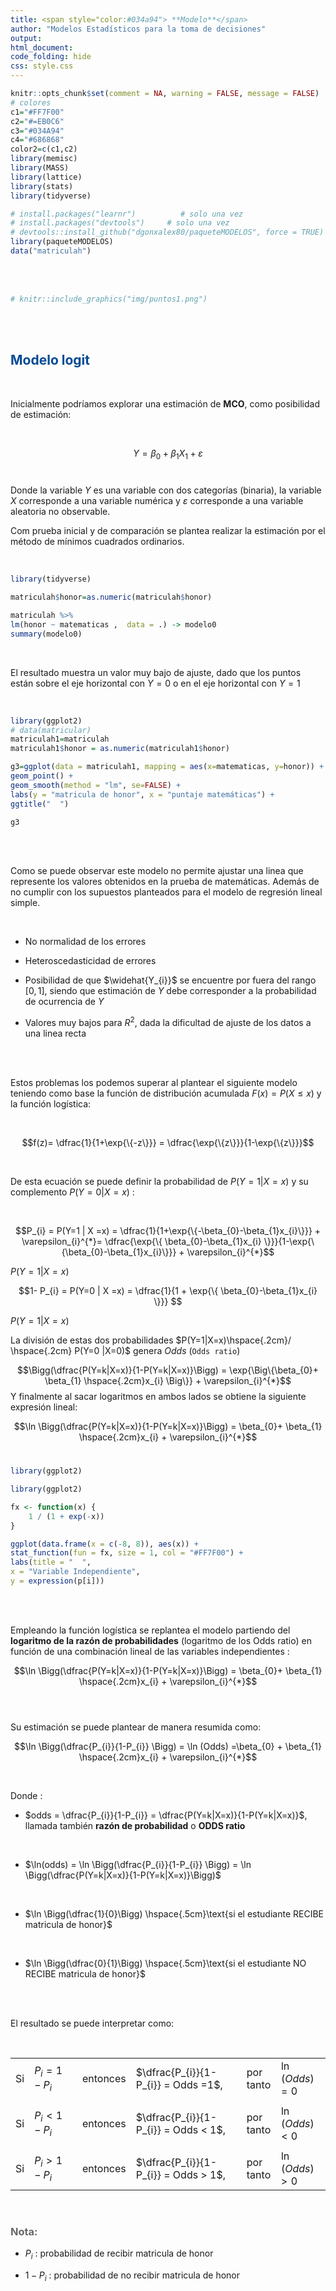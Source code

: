 ```yaml
---
title: <span style="color:#034a94"> **Modelo**</span>
author: "Modelos Estadísticos para la toma de decisiones"
output:
html_document:
code_folding: hide
css: style.css
---
```


```r
knitr::opts_chunk$set(comment = NA, warning = FALSE, message = FALSE)
# colores
c1="#FF7F00"
c2="#=EB0C6"
c3="#034A94"
c4="#686868"
color2=c(c1,c2)
library(memisc)
library(MASS)
library(lattice)
library(stats)
library(tidyverse)

# install.packages("learnr")          # solo una vez
# install.packages("devtools")     # solo una vez
# devtools::install_github("dgonxalex80/paqueteMODELOS", force = TRUE) #descarga paquete nivelatorioEST
library(paqueteMODELOS)
data("matriculah")
```

</br></br>

```r
# knitr::include_graphics("img/puntos1.png")
```


</br></br>

## <span style="color:#034A94">**Modelo logit**</br>

</br>

Inicialmente podríamos explorar una estimación de **MCO**, como posibilidad de estimación:

</br>

$$
Y = \beta_{0} + \beta_{1}X_{1} + \varepsilon
$$
</br>

Donde la variable $Y$ es una variable con dos categorías (binaria), la variable $X$ corresponde a una variable numérica y $\varepsilon$ corresponde a una variable aleatoria no observable.

Com prueba inicial y de comparación se plantea realizar la estimación por el método de mínimos cuadrados ordinarios.

</br>

```r
library(tidyverse)

matriculah$honor=as.numeric(matriculah$honor)

matriculah %>% 
lm(honor ~ matematicas ,  data = .) -> modelo0
summary(modelo0) 
```

</br>

El resultado muestra un valor muy bajo de ajuste, dado que los puntos están sobre el eje horizontal con $Y=0$ o en el eje horizontal con $Y=1$

</br>

```r
library(ggplot2)
# data(matricular)
matriculah1=matriculah
matriculah1$honor = as.numeric(matriculah1$honor)

g3=ggplot(data = matriculah1, mapping = aes(x=matematicas, y=honor)) + 
geom_point() + 
geom_smooth(method = "lm", se=FALSE) +         
labs(y = "matricula de honor", x = "puntaje matemáticas") +
ggtitle("  ")

g3
```

</br></br>

Como se puede observar este modelo no permite ajustar una linea que represente los valores obtenidos en la prueba de matemáticas.  Además de no cumplir con los supuestos planteados para el modelo de regresión lineal simple.

</br>

* No normalidad de los errores

* Heteroscedasticidad de errores

* Posibilidad de que $\widehat{Y_{i}}$ se encuentre por fuera del rango $[0,1]$, siendo que estimación  de $Y$ debe corresponder  a la probabilidad de ocurrencia de $Y$

* Valores muy bajos para $R^{2}$, dada la dificultad de ajuste de los datos a una linea recta 

</br></br>

Estos problemas los podemos superar al plantear el siguiente modelo teniendo como base la función de distribución acumulada $F(x) = P(X \leq x)$ y la función logística:  

</br>

<div class="content-box-blue">
$$f(z)= \dfrac{1}{1+\exp{\{-z\}}} = \dfrac{\exp{\{z\}}}{1-\exp{\{z\}}}$$
</div>

</br>

De esta ecuación se puede  definir la probabilidad de $P(Y=1| X=x)$ y su complemento $P(Y=0| X=x)$ :

</br>


$$P_{i} = P(Y=1 | X =x) =  \dfrac{1}{1+\exp{\{-\beta_{0}-\beta_{1}x_{i}\}}} +  \varepsilon_{i}^{*}= \dfrac{\exp{\{ \beta_{0}-\beta_{1}x_{i} \}}}{1-\exp{\{\beta_{0}-\beta_{1}x_{i}\}}} + \varepsilon_{i}^{*}$$

$P(Y=1| X=x)$

$$1- P_{i} = P(Y=0 | X =x) =  \dfrac{1}{1 + \exp{\{ \beta_{0}-\beta_{1}x_{i} \}}} $$

$P(Y=1| X=x)$

La división de estas dos probabilidades $P(Y=1|X=x)\hspace{.2cm}/ \hspace{.2cm} P(Y=0 |X=0)$ genera  $Odds$ (`Odds ratio`) 


$$\Bigg(\dfrac{P(Y=k|X=x)}{1-P(Y=k|X=x)}\Bigg) =  \exp{\Big\{\beta_{0}+ \beta_{1} \hspace{.2cm}x_{i} \Big\}} + \varepsilon_{i}^{*}$$
Y finalmente al sacar logaritmos en ambos lados se obtiene la siguiente expresión lineal:

$$\ln \Bigg(\dfrac{P(Y=k|X=x)}{1-P(Y=k|X=x)}\Bigg) =  \beta_{0}+ \beta_{1} \hspace{.2cm}x_{i} + \varepsilon_{i}^{*}$$
</br>

```r
library(ggplot2)

library(ggplot2)

fx <- function(x) {
	1 / (1 + exp(-x))
}

ggplot(data.frame(x = c(-8, 8)), aes(x)) + 
stat_function(fun = fx, size = 1, col = "#FF7F00") +
labs(title = "  ",
x = "Variable Independiente",
y = expression(p[i]))


```

</br></br>

Empleando la función logística se replantea el modelo partiendo del **logaritmo de la razón de probabilidades** (logaritmo de los Odds ratio)  en función de una combinación lineal de las variables independientes :

$$\ln \Bigg(\dfrac{P(Y=k|X=x)}{1-P(Y=k|X=x)}\Bigg) =  \beta_{0}+ \beta_{1} \hspace{.2cm}x_{i} + \varepsilon_{i}^{*}$$
</br></br>

Su estimación se puede plantear de manera resumida como:


<div class="content-box-blue">
$$\ln \Bigg(\dfrac{P_{i}}{1-P_{i}} \Bigg) = \ln (Odds) =\beta_{0} + \beta_{1} \hspace{.2cm}x_{i} + \varepsilon_{i}^{*}$$
</div>

</br>

Donde :

* $odds = \dfrac{P_{i}}{1-P_{i}} = \dfrac{P(Y=k|X=x)}{1-P(Y=k|X=x)}$, llamada también **razón de probabilidad** o **ODDS ratio**


</br>

* $\ln(odds) = \ln \Bigg(\dfrac{P_{i}}{1-P_{i}} \Bigg) = \ln \Bigg(\dfrac{P(Y=k|X=x)}{1-P(Y=k|X=x)}\Bigg)$

</br>

* $\ln \Bigg(\dfrac{1}{0}\Bigg) \hspace{.5cm}\text{si el estudiante RECIBE matricula de honor}$

</br>

* $\ln \Bigg(\dfrac{0}{1}\Bigg) \hspace{.5cm}\text{si el estudiante NO RECIBE matricula de honor}$

</br></br>



El resultado se puede interpretar como:

</br>

|    |                  |          |                                      |           |                |
|:---|:-----------------|:---------|:-------------------------------------|-----------|:---------------|
| Si |$P_{i} = 1-P_{i}$ | entonces |$\dfrac{P_{i}}{1-P_{i}} = Odds =1$,   | por tanto | $\ln(Odds) = 0$|      
|    |                  |          |                                      |           |                |
| Si | $P_{i} < 1-P_{i}$| entonces | $\dfrac{P_{i}}{1-P_{i}} = Odds < 1$,| por tanto | $\ln(Odds) < 0$|      
|    |                  |          |                                      |           |                |
| Si | $P_{i} > 1-P_{i}$| entonces | $\dfrac{P_{i}}{1-P_{i}} = Odds > 1$, | por tanto |$\ln(Odds) > 0$ |     


</br>

<div class="content-box-gray">

### <span style="color:#686868">**Nota:**</span> 

* $P_{i}$ : probabilidad de recibir matricula de honor

* $1-P_{i}$ : probabilidad de no recibir matricula de honor

</div>

</br></br>

